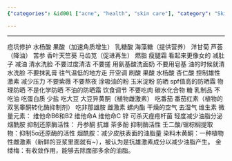 ```yaml
---
{"categories": &id001 ["acne", "health", "skin care"], "category": "Skin Products and Diet", "date": "2022-06-15 06:40:37", "description": "This article discusses the importance of diet and skincare products in reducing oil production and preventing acne. It also highlights the role of stress management, temperature control, sun protection, and specific ingredients like fruit acids, honey, aloe vera, cinnamate, henna, and goldthread in maintaining healthy skin.", "tags": *id001, "title": "控油 祛痘"}

---
```


------
痘坑修护
水杨酸 果酸（加速角质增生）
乳糖酸 海藻糖（提供营养）
洋甘菊 芦荟（降油）
苦参 香叶天竺葵 马齿苋（促进再生）
燃脂 瘦腿霜 看起来更像女的 减肚子 减油
清水洗脸 不要过度清洁 不要搓 用氨基酸洗面奶 不要用皂基 油的时候就清水洗脸 不要抹乳膏
往气温低的地方走 开空调
刷酸 果酸 水杨酸 杏仁酸
控制雄性激素 减少压力 不要紫薇 不要熬夜
涂吸油的粉 玉米淀粉
防晒 spf值高的防晒霜 物理防晒 不是化学防晒 不油的防晒霜
饮食调节
不要吃肉 碳水化合物 糖 乳制品 不吃油 吃蛋白质 少盐
吃大豆 大豆异黄酮（植物雌激素）
吃番茄 番茄红素（植物的双氢睾酮转化酶抑制剂）
吃非那雄胺 雌激素 螺内酯
干燥的空气 去湿气
维生素 微量元素：
维他命B6和B2
维他命A
维他命C
锌 可杀灭痤疮杆菌 轻度减少油脂分泌
烟酰胺
抑制还原酶活性：
丹参酮 抗雄
茶多酚 抑制酶活性
壬二酸/锯棕榈提取物：抑制5α还原酶的活性
烟酰胺：减少皮肤表面的油脂量
染料木黄酮：一种植物性雌激素（新鲜的豆浆里面就有~），被认为是抗雄激素成分以减少油脂产生。
金缕梅：有收敛作用，能够去除面部多余的油脂。
